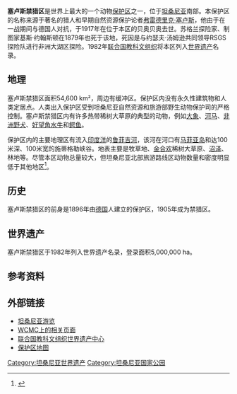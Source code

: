 {{世界遺産概要表
|site_img = Image:ElefantenAmRufiji.jpg
|site_img_capt = 
|site_img_width = 290px
|zh_name = 塞卢斯禁猎区
|en_name = Selous Game Reserve
|fr_name = Réserve de gibier de Selous
|country = {{TAN}}
|Region = 非洲
|area = 50000km<sup>2</sup>
|criterion_n = (9), (10)
|rg_year = 1982年
|ex_rg_year = 
|remarks = 
|iucn = 
|ID = 199
|map_img =
|map_img_width = 275px
|}}
{{Infobox Protected area 
| name =塞卢斯禁猎区
| iucn_category = IV
| photo =
| photo_caption = 
| map = Tanzania
| relief = 1 
| map_caption = 
| location =
| nearest_city = 
| lat_d = 9
| lat_m = 0
| lat_s = 
| lat_NS = S 
| long_d = 37
| long_m = 24
| long_s = 
| long_EW = E 
| area = 44,800 km²
| established = 1922年
| visitation_num = 
| visitation_year = 
| governing_body = 
}}

'''塞卢斯禁猎区'''是世界上最大的一个动物[[保护区|保护区]]之一，位于[[坦桑尼亚|坦桑尼亚]]南部。本保护区的名称来源于著名的猎人和早期自然资源保护论者[[弗雷德里克·塞卢斯|弗雷德里克·塞卢斯]]，他由于在一战期间与德国人对抗，于1917年在位于本区的贝奥贝奥去世。苏格兰探险家、制图家基斯·约翰斯顿在1879年也死于该地，死因是与约瑟夫·汤姆逊共同领导RSGS探险队进行非洲大湖区探险。1982年[[联合国教科文组织|联合国教科文组织]]将本区列入[[世界遗产|世界遗产]]名录。

==地理==
塞卢斯禁猎区面积54,600 km²，周边有缓冲区。保护区内没有永久性建筑物和人类定居点。人类出入保护区受到坦桑尼亚自然资源和旅游部野生动物保护司的严格控制。塞卢斯禁猎区内有许多热带稀树大草原的典型的动物，例如[[大象|大象]]、[[河马|河马]]、[[非洲野犬|非洲野犬]]、[[好望角水牛|好望角水牛]]和[[鳄鱼|鳄鱼]]。

保护区内的主要地理区有流入[[印度洋|印度洋]]的[[鲁菲吉河|鲁菲吉河]]，该河在河口有[[马菲亚岛|马菲亚岛]]和达100米深、100米宽的施蒂格勒峡谷。地表主要是牧草地、[[金合欢|金合欢]]稀树大草原、[[沼泽|沼泽]]、林地等。尽管本区动物总量较大，但坦桑尼亚北部旅游路线区动物数量和密度明显低于其他地区<ref>{{cite web|url=http://www.unep-wcmc.org/sites/wh/pdf/Selous%20Tanzania.pdf|title=Selous Game Reserve|accessdate=18 January 2011|archive-date=2009-01-14|archive-url=https://wayback.archive-it.org/all/20090114222516/http://www.unep-wcmc.org/sites/wh/pdf/Selous%20Tanzania.pdf|dead-url=yes}}</ref>。

==历史==
塞卢斯禁猎区的前身是1896年由[[德国|德国]]人建立的保护区，1905年成为禁猎区。

==世界遗产==
塞卢斯禁猎区于1982年列入世界遗产名录，登录面积5,000,000 ha。{{世界遗产基准|9|10}}

==参考资料==
{{Reflist}}

==外部链接==
*[https://web.archive.org/web/20090121054631/http://excursions.co.tz/ 坦桑尼亚游览]
*[https://archive.is/19970710092436/http://www.wcmc.org.uk/protected_areas/data/wh/selous.html WCMC上的相关页面]
*[http://whc.unesco.org/en/list/199 联合国教科文组织世界遗产中心] {{Wayback|url=http://whc.unesco.org/en/list/199 |date=20181224214944 }}
*[http://www.safarimappers.com/area.aspx?lngareaid=34 保护区地图] {{Wayback|url=http://www.safarimappers.com/area.aspx?lngareaid=34 |date=20071001122739 }}

{{坦桑尼亚世界遗产}}

{{Authority control}}
[[Category:坦桑尼亚世界遗产|Category:坦桑尼亚世界遗产]]
[[Category:坦桑尼亚国家公园|Category:坦桑尼亚国家公园]]
